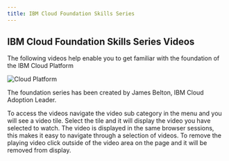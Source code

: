 ```yaml
---
title: IBM Cloud Foundation Skills Series
---
```



## IBM Cloud Foundation Skills Series Videos

The following videos help enable you to get familiar with the foundation of the IBM Cloud Platform

![Cloud Platform](./images/overview.png)

The foundation series has been created by James Belton, IBM Cloud Adoption Leader.

To access the videos navigate the video sub category in the menu and you will see a video tile. Select the
tile and it will display the video you have selected to watch. The video is displayed in the same browser sessions, this
 makes it easy to navigate through a selection of videos. To remove the playing video click outside of the video area on the page and it will be removed from display.


